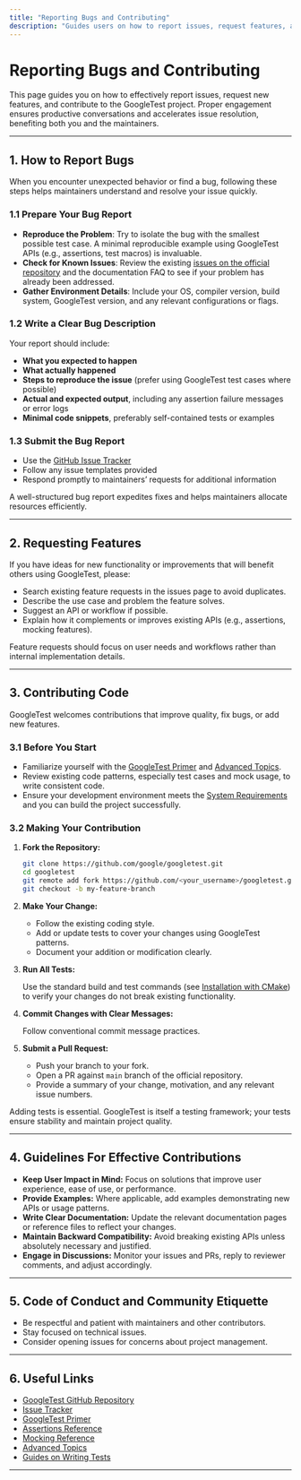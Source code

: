 ```yaml
---
title: "Reporting Bugs and Contributing"
description: "Guides users on how to report issues, request features, and make meaningful contributions to the project, ensuring productive engagement with maintainers."
---
```


# Reporting Bugs and Contributing

This page guides you on how to effectively report issues, request new features, and contribute to the GoogleTest project. Proper engagement ensures productive conversations and accelerates issue resolution, benefiting both you and the maintainers.

---

## 1. How to Report Bugs

When you encounter unexpected behavior or find a bug, following these steps helps maintainers understand and resolve your issue quickly.

### 1.1 Prepare Your Bug Report

- **Reproduce the Problem**: Try to isolate the bug with the smallest possible test case. A minimal reproducible example using GoogleTest APIs (e.g., assertions, test macros) is invaluable.
- **Check for Known Issues**: Review the existing [issues on the official repository](https://github.com/google/googletest/issues) and the documentation FAQ to see if your problem has already been addressed.
- **Gather Environment Details**: Include your OS, compiler version, build system, GoogleTest version, and any relevant configurations or flags.

### 1.2 Write a Clear Bug Description

Your report should include:

- **What you expected to happen**
- **What actually happened**
- **Steps to reproduce the issue** (prefer using GoogleTest test cases where possible)
- **Actual and expected output**, including any assertion failure messages or error logs
- **Minimal code snippets**, preferably self-contained tests or examples

### 1.3 Submit the Bug Report

- Use the [GitHub Issue Tracker](https://github.com/google/googletest/issues/new)
- Follow any issue templates provided
- Respond promptly to maintainers’ requests for additional information

<Tip>
A well-structured bug report expedites fixes and helps maintainers allocate resources efficiently.
</Tip>

---

## 2. Requesting Features

If you have ideas for new functionality or improvements that will benefit others using GoogleTest, please:

- Search existing feature requests in the issues page to avoid duplicates.
- Describe the use case and problem the feature solves.
- Suggest an API or workflow if possible.
- Explain how it complements or improves existing APIs (e.g., assertions, mocking features).

<Note>
Feature requests should focus on user needs and workflows rather than internal implementation details.
</Note>

---

## 3. Contributing Code

GoogleTest welcomes contributions that improve quality, fix bugs, or add new features.

### 3.1 Before You Start

- Familiarize yourself with the [GoogleTest Primer](primer.md) and [Advanced Topics](advanced.md).
- Review existing code patterns, especially test cases and mock usage, to write consistent code.
- Ensure your development environment meets the [System Requirements](system-requirements) and you can build the project successfully.

### 3.2 Making Your Contribution

1. **Fork the Repository:**

   ```bash
   git clone https://github.com/google/googletest.git
   cd googletest
   git remote add fork https://github.com/<your_username>/googletest.git
   git checkout -b my-feature-branch
   ```

2. **Make Your Change:**

   - Follow the existing coding style.
   - Add or update tests to cover your changes using GoogleTest patterns.
   - Document your addition or modification clearly.

3. **Run All Tests:**

   Use the standard build and test commands (see [Installation with CMake](installation-cmake)) to verify your changes do not break existing functionality.

4. **Commit Changes with Clear Messages:**

   Follow conventional commit message practices.

5. **Submit a Pull Request:**

   - Push your branch to your fork.
   - Open a PR against `main` branch of the official repository.
   - Provide a summary of your change, motivation, and any relevant issue numbers.

<Tip>
Adding tests is essential. GoogleTest is itself a testing framework; your tests ensure stability and maintain project quality.
</Tip>

---

## 4. Guidelines For Effective Contributions

- **Keep User Impact in Mind:** Focus on solutions that improve user experience, ease of use, or performance.
- **Provide Examples:** Where applicable, add examples demonstrating new APIs or usage patterns.
- **Write Clear Documentation:** Update the relevant documentation pages or reference files to reflect your changes.
- **Maintain Backward Compatibility:** Avoid breaking existing APIs unless absolutely necessary and justified.
- **Engage in Discussions:** Monitor your issues and PRs, reply to reviewer comments, and adjust accordingly.

---

## 5. Code of Conduct and Community Etiquette

- Be respectful and patient with maintainers and other contributors.
- Stay focused on technical issues.
- Consider opening issues for concerns about project management.

---

## 6. Useful Links

- [GoogleTest GitHub Repository](https://github.com/google/googletest)
- [Issue Tracker](https://github.com/google/googletest/issues)
- [GoogleTest Primer](primer.md)
- [Assertions Reference](reference/assertions.md)
- [Mocking Reference](reference/mocking.md)
- [Advanced Topics](advanced.md)
- [Guides on Writing Tests](guides/core-workflows/writing-tests.md)

---